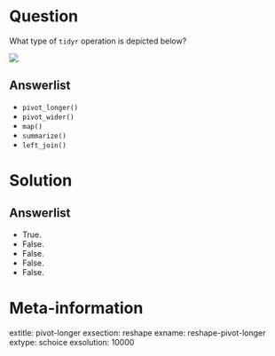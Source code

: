 Question
========

What type of `tidyr` operation is depicted below? 

![](https://rstudio-education.github.io/tidyverse-cookbook/images/tidyr-gather.png)

Answerlist
----------
* `pivot_longer()`
* `pivot_wider()`
* `map()`
* `summarize()`
* `left_join()`

Solution
========

Answerlist
----------
* True.
* False.
* False.
* False.
* False.

Meta-information
================
extitle: pivot-longer
exsection: reshape
exname: reshape-pivot-longer
extype: schoice
exsolution: 10000
